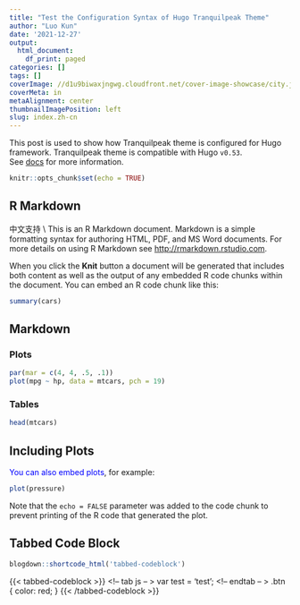 ```yaml
---
title: "Test the Configuration Syntax of Hugo Tranquilpeak Theme"
author: "Luo Kun"
date: '2021-12-27'
output:
  html_document:
    df_print: paged
categories: []
tags: []
coverImage: //d1u9biwaxjngwg.cloudfront.net/cover-image-showcase/city.jpg
coverMeta: in
metaAlignment: center
thumbnailImagePosition: left
slug: index.zh-cn
---
```


This post is used to show how Tranquilpeak theme is configured for Hugo framework. Tranquilpeak theme is compatible with Hugo `v0.53`.  
See [docs](https://github.com/kakawait/hugo-tranquilpeak-theme/blob/master/docs/user.md#tags) for more information.


```r
knitr::opts_chunk$set(echo = TRUE)
```

## R Markdown

中文支持 \\
This is an R Markdown document. Markdown is a simple formatting syntax for authoring HTML, PDF, and MS Word documents. For more details on using R Markdown see <http://rmarkdown.rstudio.com>.

When you click the **Knit** button a document will be generated that includes both content as well as the output of any embedded R code chunks within the document. You can embed an R code chunk like this:

```r
summary(cars)
```
## Markdown {.tabset}
### Plots
```r
par(mar = c(4, 4, .5, .1))
plot(mpg ~ hp, data = mtcars, pch = 19)
```

### Tables
```r
head(mtcars)
```
## Including Plots

<font color = blue>You can also embed plots</font>, for example:

```r
plot(pressure)
```

Note that the `echo = FALSE` parameter was added to the code chunk to prevent printing of the R code that generated the plot.


## Tabbed Code Block

```r
blogdown::shortcode_html('tabbed-codeblock')
```
{{< tabbed-codeblock >}}
    <!-- tab js -- >
        var test = 'test';
    <!-- endtab -- >
    <!-- tab css -->
        .btn {
            color: red;
        }
    <!-- endtab -->
{{< /tabbed-codeblock >}}
